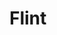 
# Flint

<ProjectDetails
  region="North"
  house="Clan Flint"
  type="Clan"
  status="Not Started"
  warp="/warp flint"
  projectLead=""
  dateStarted="Invalid Date"
  dateCompleted="Invalid Date"
/>

